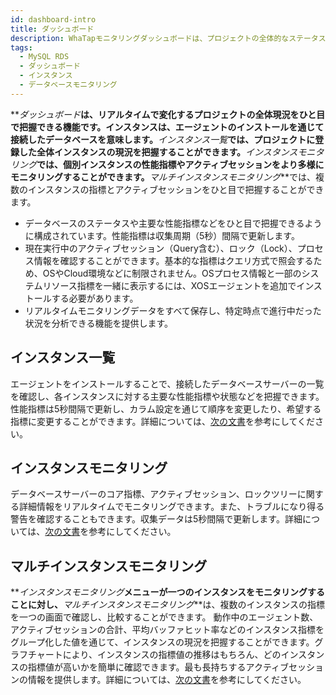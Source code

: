 ```yaml
---
id: dashboard-intro
title: ダッシュボード
description: WhaTapモニタリングダッシュボードは、プロジェクトの全体的なステータスを一目で確認する機能を提供します。
tags:
  - MySQL RDS
  - ダッシュボード
  - インスタンス
  - データベースモニタリング
---
```


**_ダッシュボード_**は、リアルタイムで変化するプロジェクトの全体現況をひと目で把握できる機能です。**インスタンス**は、エージェントのインストールを通じて接続したデータベースを意味します。**_インスタンス一覧_**では、プロジェクトに登録した全体インスタンスの現況を把握することができます。**_インスタンスモニタリング_**では、個別インスタンスの性能指標やアクティブセッションをより多様にモニタリングすることができます。**_マルチインスタンスモニタリング_**では、複数のインスタンスの指標とアクティブセッションをひと目で把握することができます。

-   データベースのステータスや主要な性能指標などをひと目で把握できるように構成されています。性能指標は収集周期（5秒）間隔で更新します。
-   現在実行中のアクティブセッション（Query含む）、ロック（Lock）、プロセス情報を確認することができます。基本的な指標はクエリ方式で照会するため、OSやCloud環境などに制限されません。OSプロセス情報と一部のシステムリソース指標を一緒に表示するには、XOSエージェントを追加でインストールする必要があります。
-   リアルタイムモニタリングデータをすべて保存し、特定時点で進行中だった状況を分析できる機能を提供します。

## インスタンス一覧

エージェントをインストールすることで、接続したデータベースサーバーの一覧を確認し、各インスタンスに対する主要な性能指標や状態などを把握できます。性能指標は5秒間隔で更新し、カラム設定を通じて順序を変更したり、希望する指標に変更することができます。詳細については、[次の文書](instance-list)を参考にしてください。

## インスタンスモニタリング

データベースサーバーのコア指標、アクティブセッション、ロックツリーに関する詳細情報をリアルタイムでモニタリングできます。また、トラブルになり得る警告を確認することもできます。収集データは5秒間隔で更新します。詳細については、[次の文書](instance-monitoring)を参考にしてください。

## マルチインスタンスモニタリング

**_インスタンスモニタリング_**メニューが一つのインスタンスをモニタリングすることに対し、**_マルチインスタンスモニタリング_**は、複数のインスタンスの指標を一つの画面で確認し、比較することができます。 動作中のエージェント数、アクティブセッションの合計、平均バッファヒット率などのインスタンス指標をグループ化した値を通じて、インスタンスの現況を把握することができます。グラフチャートにより、インスタンスの指標値の推移はもちろん、どのインスタンスの指標値が高いかを簡単に確認できます。最も長持ちするアクティブセッションの情報を提供します。詳細については、[次の文書](multi-instance-monitoring)を参考にしてください。

